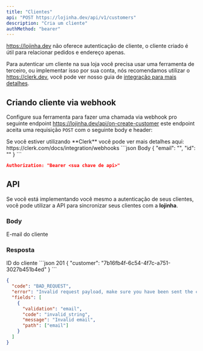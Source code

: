 ```yaml
---
title: "Clientes"
api: "POST https://lojinha.dev/api/v1/customers"
description: "Cria um cliente"
authMethod: "bearer"
---
```


https://lojinha.dev não oferece autenticação de cliente, o cliente criado é útil para
relacionar pedidos e endereço apenas.

Para autenticar um cliente na sua loja você precisa usar uma ferramenta de terceiro, ou
implementar isso por sua conta, nós recomendamos utilizar o https://clerk.dev, você pode
ver nosso guia de [integração para mais detalhes](/guias/customers-with-clerk).

## Criando cliente via webhook

Configure sua ferramenta para fazer uma chamada via webhook pro seguinte endpoint
https://lojinha.dev/api/on-create-customer este endpoint aceita uma requisição `POST`
com o seguinte body e header:

<Tip>
  Se você estiver utilizando **Clerk** você pode ver mais detalhes aqui:
  https://clerk.com/docs/integration/webhooks
</Tip>

<CodeGroup>
  ```json Body
  {
    "email": "<email.cliente@email.com>",
    "id": "<id do cliente criado na sua ferramenta>"
  }
  ```

  ```json Header
  Authorization: "Bearer <sua chave de api>"
  ```
</CodeGroup>

## API

Se você está implementando você mesmo a autenticação de seus clientes, você pode utilizar
a API para sincronizar seus clientes com a **lojinha**.

### Body
<ParamField body="email" type="string" required>
  E-mail do cliente
</ParamField>

### Resposta
<ResponseField name="customer" type="string">
  ID do cliente
</ResponseField>

<ResponseExample>
```json 201
{
	"customer": "7b16fb4f-6c54-4f7c-a751-3027b451b4ed"
}
```

```json 400
{
  "code": "BAD_REQUEST",
  "error": "Invalid request payload, make sure you have been sent the correct data.",
  "fields": [
    {
      "validation": "email",
      "code": "invalid_string",
      "message": "Invalid email",
      "path": ["email"]
    }
  ]
}
```
</ResponseExample>
